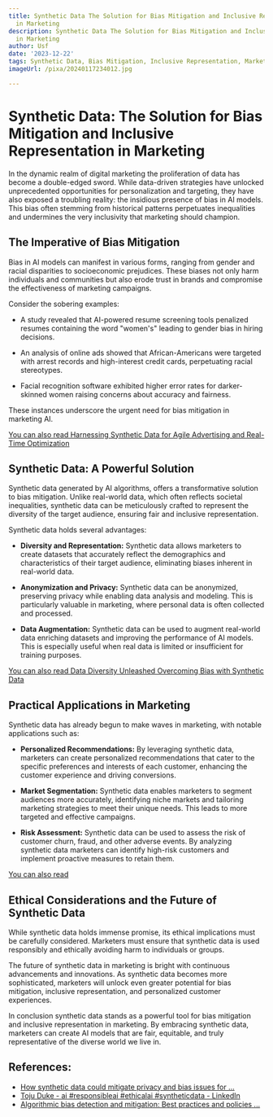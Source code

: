 ```yaml
---
title: Synthetic Data The Solution for Bias Mitigation and Inclusive Representation
  in Marketing
description: Synthetic Data The Solution for Bias Mitigation and Inclusive Representation
  in Marketing
author: Usf
date: '2023-12-22'
tags: Synthetic Data, Bias Mitigation, Inclusive Representation, Marketing
imageUrl: /pixa/20240117234012.jpg

---
```

# Synthetic Data: The  Solution for Bias Mitigation and Inclusive Representation in Marketing

In the dynamic realm  of digital marketing the proliferation of data has become a double-edged sword. While data-driven strategies have unlocked unprecedented opportunities for personalization and targeting, they have also exposed a troubling reality: the insidious presence of bias  in AI models. This bias often stemming from historical  patterns perpetuates inequalities and undermines the very inclusivity that marketing should champion.

## The Imperative  of Bias Mitigation
Bias in AI models can manifest in  various  forms, ranging from gender and racial disparities to socioeconomic prejudices. These biases not only harm individuals and  communities but also erode trust in  brands  and compromise the effectiveness of marketing campaigns.

Consider the sobering examples:

- A study revealed that AI-powered resume screening tools penalized resumes containing the word "women's" leading to gender  bias in hiring decisions.


- An analysis of online ads showed that African-Americans were targeted with arrest records  and high-interest credit  cards, perpetuating racial stereotypes.


-  Facial recognition software  exhibited higher error rates  for  darker-skinned women raising concerns about accuracy and fairness.


These instances underscore the urgent need for bias mitigation in marketing AI.

[You can also read Harnessing Synthetic Data for Agile Advertising and Real-Time Optimization](Harnessing%20Synthetic%20Data%20for%20Agile%20Advertising%20and%20Real-Time%20Optimization)


##  Synthetic Data: A Powerful Solution
Synthetic data generated by AI algorithms, offers a transformative solution to bias mitigation. Unlike  real-world data, which often reflects societal inequalities, synthetic data can be meticulously crafted to represent the diversity of the  target audience, ensuring fair and inclusive  representation.

Synthetic data holds several advantages:

- **Diversity and Representation:**  Synthetic data allows marketers to create datasets  that accurately reflect  the demographics and characteristics of  their target audience, eliminating biases inherent in real-world data.


- **Anonymization and  Privacy:** Synthetic data can be anonymized, preserving  privacy while enabling data analysis and modeling. This is particularly valuable in marketing, where personal data is often collected and processed.


- **Data Augmentation:** Synthetic data  can  be used to augment real-world data enriching  datasets and improving the performance of AI  models. This is especially useful when real data is  limited or insufficient for training purposes.


[You can also read Data  Diversity Unleashed Overcoming Bias with  Synthetic Data](Data%20Diversity%20Unleashed%20Overcoming%20Bias%20with%20Synthetic%20Data)


## Practical Applications in Marketing
Synthetic data has already begun to make  waves in marketing, with notable applications  such as:

-  **Personalized Recommendations:** By leveraging synthetic data, marketers can create personalized recommendations that cater to the specific  preferences and interests of each customer, enhancing the customer experience and  driving conversions.


- **Market Segmentation:** Synthetic data enables marketers to segment audiences more accurately, identifying niche markets and tailoring marketing strategies  to meet  their unique needs. This  leads to more targeted and effective campaigns.


- **Risk Assessment:** Synthetic data can be used to assess the risk of customer churn, fraud,  and other adverse events. By analyzing synthetic data marketers can identify high-risk customers and  implement proactive  measures to retain  them.


[You  can also read ]()


## Ethical Considerations and the  Future of Synthetic Data
While synthetic  data holds immense promise, its ethical implications must be carefully considered. Marketers must ensure that synthetic data is used responsibly and  ethically avoiding harm to individuals or groups.

The future  of synthetic data in marketing is bright with continuous advancements and innovations. As synthetic data becomes more sophisticated, marketers will unlock  even greater potential for bias mitigation, inclusive representation, and personalized customer  experiences.

In conclusion synthetic data stands as a  powerful tool for bias mitigation and inclusive representation in marketing. By embracing  synthetic  data, marketers can create AI models that are fair,  equitable, and truly representative of the diverse world we live in.

## References:
- [How synthetic data could mitigate privacy and bias issues for ...](https://www.thedrum.com/news/2023/05/08/how-synthetic-data-could-mitigate-privacy-and-bias-issues-marketers-using-ai)
- [Toju Duke - ai #responsibleai #ethicalai #syntheticdata - LinkedIn](https://www.linkedin.com/posts/tojuduke_ai-responsibleai-ethicalai-activity-7129780909125312512-VRxl?trk=public_profile_like_view)
- [Algorithmic bias detection and mitigation: Best practices and policies ...](https://www.brookings.edu/articles/algorithmic-bias-detection-and-mitigation-best-practices-and-policies-to-reduce-consumer-harms/)

